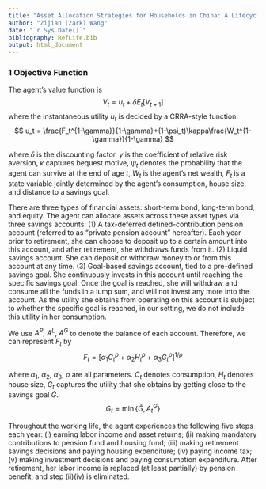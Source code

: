 ```yaml
---
title: "Asset Allocation Strategies for Households in China: A Lifecycle Model"
author: "Zijian (Zark) Wang"
date: "`r Sys.Date()`"
bibliography: RefLife.bib
output: html_document
---
```


### 1 Objective Function

The agent's value function is 
$$
V_t = u_t + \delta E_t[V_{t+1}]
$$
where the instantaneous utility $u_t$ is decided by a CRRA-style function:
$$
u_t = \frac{F_t^{1-\gamma}}{1-\gamma}+(1-\psi_t)\kappa\frac{W_t^{1-\gamma}}{1-\gamma}
$$

where $\delta$ is the discounting factor, $\gamma$ is the coefficient of relative risk aversion, $\kappa$ captures bequest motive, $\psi_t$ denotes the probability that the agent can survive at the end of age $t$, $W_t$ is the agent's net wealth, $F_t$ is a state variable jointly determined by the agent's consumption, house size, and distance to a savings goal. 

There are three types of financial assets: short-term bond, long-term bond, and equity. The agent can allocate assets across these asset types via three savings accounts: (1) A tax-deferred defined-contribution pension account (referred to as "private pension account" hereafter). Each year prior to retirement, she can choose to deposit up to a certain amount into this account, and after retirement, she withdraws funds from it. (2) Liquid savings account. She can deposit or withdraw money to or from this account at any time. (3) Goal-based savings account, tied to a pre-defined savings goal. She continuously invests in this account until reaching the specific savings goal. Once the goal is reached, she will withdraw and consume all the funds in a lump sum, and will not invest any more into the account. As the utility she obtains from operating on this account is subject to whether the specific goal is reached, in our setting, we do not include this utility in her consumption. 

We use $A^P$, $A^L$, $A^G$ to denote the balance of each account. Therefore, we can represent $F_t$ by
$$
F_t = [\alpha_1 C_t^{\rho} + \alpha_2H_t^{\rho} + \alpha_3G_t^\rho]^{1/\rho}
$$

where $\alpha_1$, $\alpha_2$, $\alpha_3$, $\rho$ are all parameters. $C_t$ denotes consumption, $H_t$ denotes house size, $G_t$ captures the utility that she obtains by getting close to the savings goal $\bar{G}$. 
$$
G_t = \min\{\bar{G},A^G_t\}
$$

Throughout the working life, the agent experiences the following five steps each year: (i) earning labor income and asset returns; (ii) making mandatory contributions to pension fund and housing fund; (iii) making retirement savings decisions and paying housing expenditure; (iv) paying income tax; (v) making investment decisions and paying consumption expenditure. After retirement, her labor income is replaced (at least partially) by pension benefit, and step (ii)(iv) is eliminated.